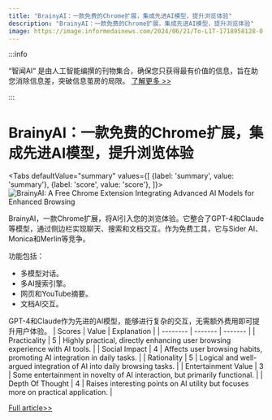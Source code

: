 ```yaml
---
title: "BrainyAI：一款免费的Chrome扩展，集成先进AI模型，提升浏览体验"
description: "BrainyAI：一款免费的Chrome扩展，集成先进AI模型，提升浏览体验"
image: https://image.informedainews.com/2024/06/21/To-L1T-1718958128-0.jpg
---
```



:::info

“智闻AI“ 是由人工智能编撰的刊物集合，确保您只获得最有价值的信息，旨在助您消除信息差，突破信息茧房的局限。  [了解更多 >>](/)

:::

# BrainyAI：一款免费的Chrome扩展，集成先进AI模型，提升浏览体验


<Tabs
	defaultValue="summary"
	values={[
	{label: 'summary', value: 'summary'},
	{label: 'score', value: 'score'},
]}>
<TabItem value="summary">
<img
  src="https://image.informedainews.com/2024/06/21/To-L1T-1718958128-0.jpg"
  alt="BrainyAI: A Free Chrome Extension Integrating Advanced AI Models for Enhanced Browsing"
/>



BrainyAI，一款Chrome扩展，将AI引入您的浏览体验。它整合了GPT-4和Claude等模型，通过侧边栏实现聊天、搜索和文档交互。作为免费工具，它与Sider AI、Monica和Merlin等竞争。

功能包括：
- 多模型对话。
- 多AI搜索引擎。
- 网页和YouTube摘要。
- 文档AI交互。

GPT-4和Claude作为先进的AI模型，能够进行复杂的交互，无需额外费用即可提升用户体验。
</TabItem>
<TabItem value="score">
	| Scores     | Value   | Explanation |
	| -------- | ------- | ------- |
	| Practicality  | 5    | Highly practical, directly enhancing user browsing experience with AI tools.    |
	| Social Impact | 4     | Affects user browsing habits, promoting AI integration in daily tasks.    |
	| Rationality    | 5    | Logical and well-argued integration of AI into daily browsing tasks.    |
	| Entertainment Value    | 3    | Some entertainment in novelty of AI interaction, but primarily functional.    |
	| Depth Of Thought    | 4    | Raises interesting points on AI utility but focuses more on practical application.    |
</TabItem>
</Tabs>

[Full article>>](https://github.com/ruanyf/weekly/issues/4648)
